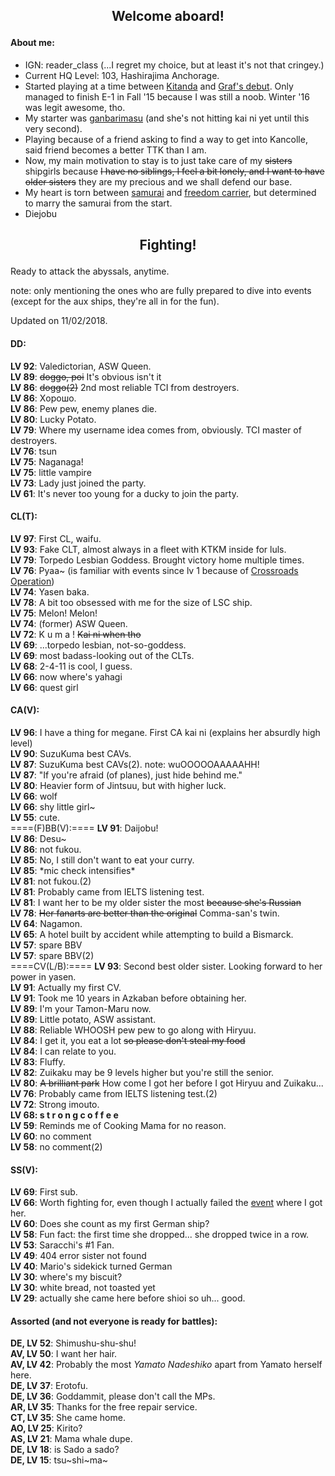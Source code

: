 <h2 style="text-align:center;">Welcome aboard!</h2>

<p style="text-align:center;">
</p>

====About me:====
*IGN: reader_class (...I regret my choice, but at least it's not that cringey.)
*Current HQ Level: 103, Hashirajima Anchorage.
*Started playing at a time between [[Summer_2015_Event|Kitanda]] and [[Fall_2015_Event|Graf's debut]]. Only managed to finish E-1 in Fall '15 because I was still a noob. Winter '16 was legit awesome, tho.
*My starter was [[Fubuki|ganbarimasu]] (and she's not hitting kai ni yet until this very second).
*Playing because of a friend asking to find a way to get into Kancolle, said friend becomes a better TTK than I am.
*Now, my main motivation to stay is to just take care of my <strike>sisters</strike> shipgirls because <strike>I have no siblings, I feel a bit lonely, and I want to have older sisters</strike> they are my precious and we shall defend our base.
*My heart is torn between [[Jintsuu|samurai]] and [[Saratoga|freedom carrier]], but determined to marry the samurai from the start.
*Diejobu


<h2 style="text-align:center;">Fighting!</h2>
<p style="text-align:center;">Ready to attack the abyssals, anytime.</p>

<p style="text-align:center;">note: only mentioning the ones who are fully prepared to dive into events (except for the aux ships, they're all in for the fun).</p>

<p style="text-align:center;">Updated on 11/02/2018.</p>
====DD:====
{{ShipBattleCard|Asashio Kai Ni D}} <b>LV 92</b>: Valedictorian, ASW Queen.<br />
{{ShipBattleCard|Yuudachi Kai Ni}} <b>LV 89</b>: <s>doggo, poi</s> It's obvious isn't it<br />
{{ShipBattleCard|Shigure Kai Ni}} <b>LV 86</b>: <s>doggo(2)</s> 2nd most reliable TCI from destroyers.<br />
{{ShipBattleCard|Verniy}} <b>LV 86</b>: Xорошо.<br />
{{ShipBattleCard|Hatsuzuki Kai}} <b>LV 86</b>: Pew pew, enemy planes die.<br />
{{ShipBattleCard|Ayanami Kai Ni}} <b>LV 80</b>: Lucky Potato.<br />
{{ShipBattleCard|Yukikaze Kai}} <b>LV 79</b>: Where my username idea comes from, obviously. TCI master of destroyers.<br />
{{ShipBattleCard|Kasumi Kai Ni}}<b>LV 76</b>: tsun<br>
{{ShipBattleCard|Naganami Kai Ni}}<b>LV 75</b>: Naganaga!<br>
{{ShipBattleCard|Kawakaze Kai Ni}}<b>LV 75</b>: little vampire<br>
{{ShipBattleCard|Akatsuki Kai Ni}} <b>LV 73</b>: Lady just joined the party.<br />
{{ShipBattleCard|Akizuki Kai}} <b>LV 61</b>: It's never too young for a ducky to join the party.<br>

====CL(T):====
{{ShipBattleCard|Jintsuu Kai Ni}} <b>LV 97</b>: First CL, waifu.<br />
{{ShipBattleCard|Abukuma Kai Ni}} <b>LV 93</b>: Fake CLT, almost always in a fleet with KTKM inside for luls.<br />
{{ShipBattleCard|Kitakami Kai Ni}} <b>LV 79</b>: Torpedo Lesbian Goddess. Brought victory home multiple times.<br />
{{ShipBattleCard|Sakawa Kai}} <b>LV 76</b>: Pyaa~ (is familiar with events since lv 1 because of [[Fall_2016_Event|Crossroads Operation]])<br />
{{ShipBattleCard|Sendai Kai Ni}} <b>LV 74</b>: Yasen baka.<br />
{{ShipBattleCard|Agano Kai}} <b>LV 78</b>: A bit too obsessed with me for the size of LSC ship.<br />
{{ShipBattleCard|Yuubari Kai}} <b>LV 75</b>: Melon! Melon!<br />
{{ShipBattleCard|Isuzu Kai Ni}} <b>LV 74</b>: (former) ASW Queen.<br />
{{ShipBattleCard|Kuma Kai}} <b>LV 72</b>: K u m a ! <s>Kai ni when tho</s><br />
{{ShipBattleCard|Ooi Kai Ni}} <b>LV 69</b>: ...torpedo lesbian, not-so-goddess.<br />
{{ShipBattleCard|Kiso Kai Ni}} <b>LV 69</b>: most badass-looking out of the CLTs.<br />
{{ShipBattleCard|Naka Kai Ni}} <b>LV 68</b>: 2-4-11 is cool, I guess.<br />
{{ShipBattleCard|Noshiro Kai}} <b>LV 66</b>: now where's yahagi<br>
{{ShipBattleCard|Ooyodo Kai}} <b>LV 66</b>: quest girl<br>

====CA(V):====
{{ShipBattleCard|Choukai Kai Ni}} <b>LV 96</b>: I have a thing for megane. First CA kai ni (explains her absurdly high level)<br />
{{ShipBattleCard|Suzuya Kai Ni}} <b>LV 90</b>: SuzuKuma best CAVs.<br />
{{ShipBattleCard|Kumano Kai Ni}} <b>LV 87</b>: SuzuKuma best CAVs(2). note: wuOOOOOAAAAAHH!<br />
{{ShipBattleCard|Maya Kai Ni}} <b>LV 87</b>: "If you're afraid (of planes), just hide behind me."<br />
{{ShipBattleCard|Myoukou Kai Ni}} <b>LV 80</b>: Heavier form of Jintsuu, but with higher luck.<br>
{{ShipBattleCard|Ashigara Kai Ni}} <b>LV 66</b>: wolf<br>
{{ShipBattleCard|Haguro Kai Ni}} <b>LV 66</b>: shy little girl~<br>
{{ShipBattleCard|Kinugasa Kai Ni}}<b>LV 55</b>: cute.<br>
====(F)BB(V):====
{{ShipBattleCard|Haruna Kai Ni}} <b>LV 91</b>: Daijobu!<br />
{{ShipBattleCard|Kongou Kai Ni}} <b>LV 86</b>: Desu~<br />
{{ShipBattleCard|Fusou Kai Ni}} <b>LV 86</b>: not fukou.<br />
{{ShipBattleCard|Hiei Kai Ni}} <b>LV 85</b>: No, I still don't want to eat your curry.<br />
{{ShipBattleCard|Kirishima Kai Ni}} <b>LV 85</b>: *mic check intensifies*<br />
{{ShipBattleCard|Yamashiro Kai Ni}} <b>LV 81</b>: not fukou.(2)<br />
{{ShipBattleCard|Warspite Kai}} <b>LV 81</b>: Probably came from IELTS listening test.<br />
{{ShipBattleCard|Gangut Dva}} <b>LV 81</b>: I want her to be my older sister the most <s>because she's Russian</s><br />
{{ShipBattleCard|Richelieu Kai}} <b>LV 78</b>: <s>Her fanarts are better than the original</s> Comma-san's twin.<br />{{ShipBattleCard|Nagato Kai}} <b>LV 64</b>: Nagamon.<br />
{{ShipBattleCard|Yamato Kai}} <b>LV 65</b>: A hotel built by accident while attempting to build a Bismarck.<br />
{{ShipBattleCard|Ise Kai}} <b>LV 57</b>: spare BBV<br>
{{ShipBattleCard|Hyuuga Kai}} <b>LV 57</b>: spare BBV(2)<br>
====CV(L/B):====
{{ShipBattleCard|Saratoga Mk.II}} <b>LV 93</b>: Second best older sister. Looking forward to her power in yasen.<br />
{{ShipBattleCard|Shoukaku Kai Ni A}} <b>LV 91</b>: Actually my first CV.<br />
{{ShipBattleCard|Zuikaku Kai Ni A}} <b>LV 91</b>: Took me 10 years in Azkaban before obtaining her.<br />
{{ShipBattleCard|Hiryuu Kai Ni}} <b>LV 89</b>: I'm your Tamon-Maru now.<br />
{{ShipBattleCard|Taiyou Kai Ni}} <b>LV 89</b>: Little potato, ASW assistant.<br />
{{ShipBattleCard|Souryuu Kai Ni}} <b>LV 88</b>: Reliable WHOOSH pew pew to go along with Hiryuu.<br />
{{ShipBattleCard|Akagi Kai}} <b>LV 84</b>: I get it, you eat a lot <s>so please don't steal my food</s><br />
{{ShipBattleCard|Ryuujou Kai Ni}} <b>LV 84</b>: I can relate to you.<br />
{{ShipBattleCard|Unryuu Kai}} <b>LV 83</b>: Fluffy.<br />
{{ShipBattleCard|Kaga Kai}} <b>LV 82</b>: Zuikaku may be 9 levels higher but you're still the senior.<br />
{{ShipBattleCard|Amagi Kai}} <b>LV 80</b>: <s>A brilliant park</s> How come I got her before I got Hiryuu and Zuikaku...<br />
{{ShipBattleCard|Ark Royal Kai}} <b>LV 76</b>: Probably came from IELTS listening test.(2)<br />
{{ShipBattleCard|Zuihou Kai}} <b>LV 72</b>: Strong imouto.<br />
{{ShipBattleCard|Graf Zeppelin Kai}} <b>LV 68: s t r o n g    c o f f e e</b><br>
{{ShipBattleCard|Ryuuhou Kai}} <b>LV 59</b>: Reminds me of Cooking Mama for no reason.<br />
{{ShipBattleCard|Chitose Carrier Kai Ni}} <b>LV 60</b>: no comment<br>
{{ShipBattleCard|Chiyoda Carrier Kai Ni}} <b>LV 58</b>: no comment(2)<br>
 

====SS(V):====
{{ShipBattleCard|I-58 Kai}} <b>LV 69</b>: First sub.<br />
{{ShipBattleCard|Ro-500}} <b>LV 66</b>: Worth fighting for, even though I actually failed the [[Winter 2017 Event|event]] where I got her.<br />
{{ShipBattleCard|I-8 Kai}} <b>LV 60</b>: Does she count as my first German ship?<br />
{{ShipBattleCard|I-19 Kai}} <b>LV 58</b>: Fun fact: the first time she dropped... she dropped twice in a row.<br />
{{ShipBattleCard|I-26 Kai}} <b>LV 53</b>: Saracchi's #1 Fan.<br />
{{ShipBattleCard|I-13 Kai}} <b>LV 49</b>: 404 error sister not found<br>
{{ShipBattleCard|UIT-25}} <b>LV 40</b>: Mario's sidekick turned German<br>
{{ShipBattleCard|I-401}} <b>LV 30</b>: where's my biscuit?<br>
{{ShipBattleCard|U-511}} <b>LV 30</b>: white bread, not toasted yet<br>
{{ShipBattleCard|I-400}} <b>LV 29</b>: actually she came here before shioi so uh... good.<br>

====Assorted (and not everyone is ready for battles):====
{{ShipBattleCard|Shimushu Kai}} <b>DE, LV 52</b>: Shimushu-shu-shu!<br />
{{ShipBattleCard|Commandant Teste Kai}} <b>AV, LV 50</b>: I want her hair.<br />
{{ShipBattleCard|Mizuho Kai}} <b>AV, LV 42</b>: Probably the most <i>Yamato Nadeshiko</i> apart from Yamato herself here.<br />
{{ShipBattleCard|Etorofu Kai}} <b>DE, LV 37</b>: Erotofu.<br />
{{ShipBattleCard|Matsuwa}} <b>DE, LV 36</b>: Goddammit, please don't call the MPs.<br />
{{ShipBattleCard|Akashi Kai}} <b>AR, LV 35</b>: Thanks for the free repair service.<br />
{{ShipBattleCard|Kashima Kai}} <b>CT, LV 35</b>: She came home.<br />
{{ShipBattleCard|Hayasui Kai}} <b>AO, LV 25</b>: Kirito?<br />
{{ShipBattleCard|Taigei}} <b>AS, LV 21</b>: Mama whale dupe.<br />
{{ShipBattleCard|Sado}} <b>DE, LV 18</b>: is Sado a sado?<br>
{{ShipBattleCard|Tsushima}}<b>DE, LV 15</b>: tsu~shi~ma~<br>